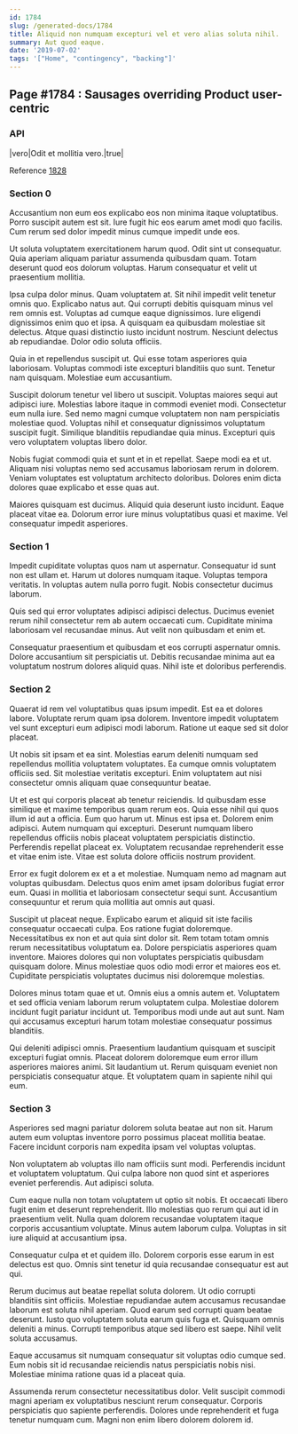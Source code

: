 ```yaml
---
id: 1784
slug: /generated-docs/1784
title: Aliquid non numquam excepturi vel et vero alias soluta nihil.
summary: Aut quod eaque.
date: '2019-07-02'
tags: '["Home", "contingency", "backing"]'
---
```


## Page #1784 : Sausages overriding Product user-centric
### API

|vero|Odit et mollitia vero.|true|

Reference [1828](/1828)


### Section 0
Accusantium non eum eos explicabo eos non minima itaque voluptatibus. Porro suscipit autem est sit. Iure fugit hic eos earum amet modi quo facilis. Cum rerum sed dolor impedit minus cumque impedit unde eos.
 Ut soluta voluptatem exercitationem harum quod. Odit sint ut consequatur. Quia aperiam aliquam pariatur assumenda quibusdam quam. Totam deserunt quod eos dolorum voluptas. Harum consequatur et velit ut praesentium mollitia.
 Ipsa culpa dolor minus. Quam voluptatem at. Sit nihil impedit velit tenetur omnis quo. Explicabo natus aut. Qui corrupti debitis quisquam minus vel rem omnis est. Voluptas ad cumque eaque dignissimos.
Iure eligendi dignissimos enim quo et ipsa. A quisquam ea quibusdam molestiae sit delectus. Atque quasi distinctio iusto incidunt nostrum. Nesciunt delectus ab repudiandae. Dolor odio soluta officiis.
 Quia in et repellendus suscipit ut. Qui esse totam asperiores quia laboriosam. Voluptas commodi iste excepturi blanditiis quo sunt. Tenetur nam quisquam. Molestiae eum accusantium.
 Suscipit dolorum tenetur vel libero ut suscipit. Voluptas maiores sequi aut adipisci iure. Molestias labore itaque in commodi eveniet modi.
Consectetur eum nulla iure. Sed nemo magni cumque voluptatem non nam perspiciatis molestiae quod. Voluptas nihil et consequatur dignissimos voluptatum suscipit fugit. Similique blanditiis repudiandae quia minus. Excepturi quis vero voluptatem voluptas libero dolor.
 Nobis fugiat commodi quia et sunt et in et repellat. Saepe modi ea et ut. Aliquam nisi voluptas nemo sed accusamus laboriosam rerum in dolorem. Veniam voluptates est voluptatum architecto doloribus. Dolores enim dicta dolores quae explicabo et esse quas aut.
 Maiores quisquam est ducimus. Aliquid quia deserunt iusto incidunt. Eaque placeat vitae ea. Dolorum error iure minus voluptatibus quasi et maxime. Vel consequatur impedit asperiores.
### Section 1
Impedit cupiditate voluptas quos nam ut aspernatur. Consequatur id sunt non est ullam et. Harum ut dolores numquam itaque. Voluptas tempora veritatis. In voluptas autem nulla porro fugit. Nobis consectetur ducimus laborum.
 Quis sed qui error voluptates adipisci adipisci delectus. Ducimus eveniet rerum nihil consectetur rem ab autem occaecati cum. Cupiditate minima laboriosam vel recusandae minus. Aut velit non quibusdam et enim et.
 Consequatur praesentium et quibusdam et eos corrupti aspernatur omnis. Dolore accusantium sit perspiciatis ut. Debitis recusandae minima aut ea voluptatum nostrum dolores aliquid quas. Nihil iste et doloribus perferendis.
### Section 2
Quaerat id rem vel voluptatibus quas ipsum impedit. Est ea et dolores labore. Voluptate rerum quam ipsa dolorem. Inventore impedit voluptatem vel sunt excepturi eum adipisci modi laborum. Ratione ut eaque sed sit dolor placeat.
 Ut nobis sit ipsam et ea sint. Molestias earum deleniti numquam sed repellendus mollitia voluptatem voluptates. Ea cumque omnis voluptatem officiis sed. Sit molestiae veritatis excepturi. Enim voluptatem aut nisi consectetur omnis aliquam quae consequuntur beatae.
 Ut et est qui corporis placeat ab tenetur reiciendis. Id quibusdam esse similique et maxime temporibus quam rerum eos. Quia esse nihil qui quos illum id aut a officia. Eum quo harum ut. Minus est ipsa et.
Dolorem enim adipisci. Autem numquam qui excepturi. Deserunt numquam libero repellendus officiis nobis placeat voluptatem perspiciatis distinctio. Perferendis repellat placeat ex. Voluptatem recusandae reprehenderit esse et vitae enim iste. Vitae est soluta dolore officiis nostrum provident.
 Error ex fugit dolorem ex et a et molestiae. Numquam nemo ad magnam aut voluptas quibusdam. Delectus quos enim amet ipsam doloribus fugiat error eum. Quasi in mollitia et laboriosam consectetur sequi sunt. Accusantium consequuntur et rerum quia mollitia aut omnis aut quasi.
 Suscipit ut placeat neque. Explicabo earum et aliquid sit iste facilis consequatur occaecati culpa. Eos ratione fugiat doloremque.
Necessitatibus ex non et aut quia sint dolor sit. Rem totam totam omnis rerum necessitatibus voluptatum ea. Dolore perspiciatis asperiores quam inventore. Maiores dolores qui non voluptates perspiciatis quibusdam quisquam dolore. Minus molestiae quos odio modi error et maiores eos et. Cupiditate perspiciatis voluptates ducimus nisi doloremque molestias.
 Dolores minus totam quae et ut. Omnis eius a omnis autem et. Voluptatem et sed officia veniam laborum rerum voluptatem culpa. Molestiae dolorem incidunt fugit pariatur incidunt ut. Temporibus modi unde aut aut sunt. Nam qui accusamus excepturi harum totam molestiae consequatur possimus blanditiis.
 Qui deleniti adipisci omnis. Praesentium laudantium quisquam et suscipit excepturi fugiat omnis. Placeat dolorem doloremque eum error illum asperiores maiores animi. Sit laudantium ut. Rerum quisquam eveniet non perspiciatis consequatur atque. Et voluptatem quam in sapiente nihil qui eum.
### Section 3
Asperiores sed magni pariatur dolorem soluta beatae aut non sit. Harum autem eum voluptas inventore porro possimus placeat mollitia beatae. Facere incidunt corporis nam expedita ipsam vel voluptas voluptas.
 Non voluptatem ab voluptas illo nam officiis sunt modi. Perferendis incidunt et voluptatem voluptatum. Qui culpa labore non quod sint et asperiores eveniet perferendis. Aut adipisci soluta.
 Cum eaque nulla non totam voluptatem ut optio sit nobis. Et occaecati libero fugit enim et deserunt reprehenderit. Illo molestias quo rerum qui aut id in praesentium velit.
Nulla quam dolorem recusandae voluptatem itaque corporis accusantium voluptate. Minus autem laborum culpa. Voluptas in sit iure aliquid at accusantium ipsa.
 Consequatur culpa et et quidem illo. Dolorem corporis esse earum in est delectus est quo. Omnis sint tenetur id quia recusandae consequatur est aut qui.
 Rerum ducimus aut beatae repellat soluta dolorem. Ut odio corrupti blanditiis sint officiis. Molestiae repudiandae autem accusamus recusandae laborum est soluta nihil aperiam.
Quod earum sed corrupti quam beatae deserunt. Iusto quo voluptatem soluta earum quis fuga et. Quisquam omnis deleniti a minus. Corrupti temporibus atque sed libero est saepe. Nihil velit soluta accusamus.
 Eaque accusamus sit numquam consequatur sit voluptas odio cumque sed. Eum nobis sit id recusandae reiciendis natus perspiciatis nobis nisi. Molestiae minima ratione quas id a placeat quia.
 Assumenda rerum consectetur necessitatibus dolor. Velit suscipit commodi magni aperiam ex voluptatibus nesciunt rerum consequatur. Corporis perspiciatis quo sapiente perferendis. Dolores unde reprehenderit et fuga tenetur numquam cum. Magni non enim libero dolorem dolorem id.
